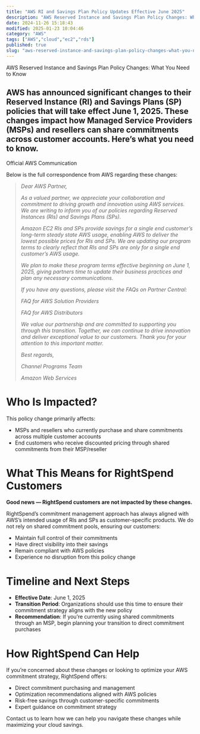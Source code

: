 ```yaml
---
title: "AWS RI and Savings Plan Policy Updates Effective June 2025"
description: "AWS Reserved Instance and Savings Plan Policy Changes: What You Need to Know AWS has announced significant changes to their Reserved Instance (RI) and Savings P..."
date: 2024-11-26 15:18:43
modified: 2025-01-23 10:04:46
category: "AWS"
tags: ["AWS","cloud","ec2","rds"]
published: true
slug: "aws-reserved-instance-and-savings-plan-policy-changes-what-you-need-to-know"
---
```


AWS Reserved Instance and Savings Plan Policy Changes: What You Need to Know

## AWS has announced significant changes to their Reserved Instance (RI) and Savings Plans (SP) policies that will take effect June 1, 2025. These changes impact how Managed Service Providers (MSPs) and resellers can share commitments across customer accounts. Here’s what you need to know.

Official AWS Communication

Below is the full correspondence from AWS regarding these changes:

> _Dear AWS Partner,_
> 
> _As a valued partner, we appreciate your collaboration and commitment to driving growth and innovation using AWS services. We are writing to inform you of our policies regarding Reserved Instances (RIs) and Savings Plans (SPs)._
> 
> _Amazon EC2 RIs and SPs provide savings for a single end customer’s long-term steady state AWS usage, enabling AWS to deliver the lowest possible prices for RIs and SPs. We are updating our program terms to clearly reflect that RIs and SPs are only for a single end customer’s AWS usage._
> 
> _We plan to make these program terms effective beginning on June 1, 2025, giving partners time to update their business practices and plan any necessary communications._
> 
> _If you have any questions, please visit the FAQs on Partner Central:_
> 
> _FAQ for AWS Solution Providers_
> 
> _FAQ for AWS Distributors_
> 
> _We value our partnership and are committed to supporting you through this transition. Together, we can continue to drive innovation and deliver exceptional value to our customers. Thank you for your attention to this important matter._
> 
> _Best regards,_
> 
> _Channel Programs Team_
> 
> _Amazon Web Services_

# Who Is Impacted?

This policy change primarily affects:

-   MSPs and resellers who currently purchase and share commitments across multiple customer accounts
-   End customers who receive discounted pricing through shared commitments from their MSP/reseller

# What This Means for RightSpend Customers

**Good news — RightSpend customers are not impacted by these changes.**

RightSpend’s commitment management approach has always aligned with AWS’s intended usage of RIs and SPs as customer-specific products. We do not rely on shared commitment pools, ensuring our customers:

-   Maintain full control of their commitments
-   Have direct visibility into their savings
-   Remain compliant with AWS policies
-   Experience no disruption from this policy change

# Timeline and Next Steps

-   **Effective Date**: June 1, 2025
-   **Transition Period**: Organizations should use this time to ensure their commitment strategy aligns with the new policy
-   **Recommendation**: If you’re currently using shared commitments through an MSP, begin planning your transition to direct commitment purchases

# How RightSpend Can Help

If you’re concerned about these changes or looking to optimize your AWS commitment strategy, RightSpend offers:

-   Direct commitment purchasing and management
-   Optimization recommendations aligned with AWS policies
-   Risk-free savings through customer-specific commitments
-   Expert guidance on commitment strategy

Contact us to learn how we can help you navigate these changes while maximizing your cloud savings.
